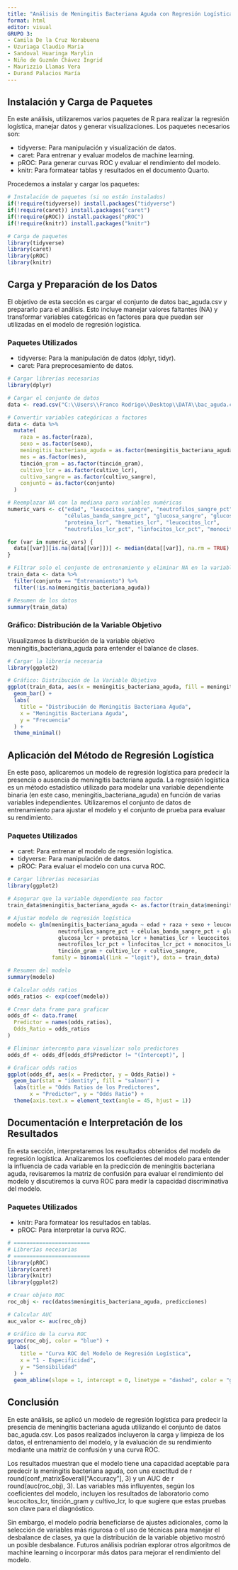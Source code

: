 ---
title: "Análisis de Meningitis Bacteriana Aguda con Regresión Logística"
format: html
editor: visual
GRUPO 3: 
- Camila De la Cruz Norabuena 
- Uzuriaga Claudio Maria
- Sandoval Huaringa Marylin
- Niño de Guzmán Chávez Ingrid 
- Maurizzio Llamas Vera
- Durand Palacios María
---

## Instalación y Carga de Paquetes

En este análisis, utilizaremos varios paquetes de R para realizar la regresión logística, manejar datos y generar visualizaciones. Los paquetes necesarios son:

-   tidyverse: Para manipulación y visualización de datos.
-   caret: Para entrenar y evaluar modelos de machine learning.
-   pROC: Para generar curvas ROC y evaluar el rendimiento del modelo.
-   knitr: Para formatear tablas y resultados en el documento Quarto.

Procedemos a instalar y cargar los paquetes:

```{r}
# Instalación de paquetes (si no están instalados)
if(!require(tidyverse)) install.packages("tidyverse")
if(!require(caret)) install.packages("caret")
if(!require(pROC)) install.packages("pROC")
if(!require(knitr)) install.packages("knitr")

# Carga de paquetes
library(tidyverse)
library(caret)
library(pROC)
library(knitr)
```

## Carga y Preparación de los Datos

El objetivo de esta sección es cargar el conjunto de datos bac_aguda.csv y prepararlo para el análisis. Esto incluye manejar valores faltantes (NA) y transformar variables categóricas en factores para que puedan ser utilizadas en el modelo de regresión logística.

### Paquetes Utilizados

-   tidyverse: Para la manipulación de datos (dplyr, tidyr).
-   caret: Para preprocesamiento de datos.

```{r}
# Cargar librerías necesarias
library(dplyr)

# Cargar el conjunto de datos
data <- read.csv("C:\\Users\\Franco Rodrigo\\Desktop\\DATA\\bac_aguda.csv", stringsAsFactors = FALSE)

# Convertir variables categóricas a factores
data <- data %>%
  mutate(
    raza = as.factor(raza),
    sexo = as.factor(sexo),
    meningitis_bacteriana_aguda = as.factor(meningitis_bacteriana_aguda),
    mes = as.factor(mes),
    tinción_gram = as.factor(tinción_gram),
    cultivo_lcr = as.factor(cultivo_lcr),
    cultivo_sangre = as.factor(cultivo_sangre),
    conjunto = as.factor(conjunto)
  )

# Reemplazar NA con la mediana para variables numéricas
numeric_vars <- c("edad", "leucocitos_sangre", "neutrofilos_sangre_pct",
                  "células_banda_sangre_pct", "glucosa_sangre", "glucosa_lcr",
                  "proteina_lcr", "hematies_lcr", "leucocitos_lcr",
                  "neutrofilos_lcr_pct", "linfocitos_lcr_pct", "monocitos_lcr_pct")

for (var in numeric_vars) {
  data[[var]][is.na(data[[var]])] <- median(data[[var]], na.rm = TRUE)
}

# Filtrar solo el conjunto de entrenamiento y eliminar NA en la variable objetivo
train_data <- data %>%
  filter(conjunto == "Entrenamiento") %>%
  filter(!is.na(meningitis_bacteriana_aguda))

# Resumen de los datos
summary(train_data)
```

### Gráfico: Distribución de la Variable Objetivo

Visualizamos la distribución de la variable objetivo meningitis_bacteriana_aguda para entender el balance de clases.

```{r}
# Cargar la librería necesaria
library(ggplot2)

# Gráfico: Distribución de la Variable Objetivo
ggplot(train_data, aes(x = meningitis_bacteriana_aguda, fill = meningitis_bacteriana_aguda)) +
  geom_bar() +
  labs(
    title = "Distribución de Meningitis Bacteriana Aguda",
    x = "Meningitis Bacteriana Aguda",
    y = "Frecuencia"
  ) +
  theme_minimal()
```

## Aplicación del Método de Regresión Logística

En este paso, aplicaremos un modelo de regresión logística para predecir la presencia o ausencia de meningitis bacteriana aguda. La regresión logística es un método estadístico utilizado para modelar una variable dependiente binaria (en este caso, meningitis_bacteriana_aguda) en función de varias variables independientes. Utilizaremos el conjunto de datos de entrenamiento para ajustar el modelo y el conjunto de prueba para evaluar su rendimiento.

### Paquetes Utilizados

-   caret: Para entrenar el modelo de regresión logística.
-   tidyverse: Para manipulación de datos.
-   pROC: Para evaluar el modelo con una curva ROC.

```{r}
# Cargar librerías necesarias
library(ggplot2)

# Asegurar que la variable dependiente sea factor
train_data$meningitis_bacteriana_aguda <- as.factor(train_data$meningitis_bacteriana_aguda)

# Ajustar modelo de regresión logística
modelo <- glm(meningitis_bacteriana_aguda ~ edad + raza + sexo + leucocitos_sangre + 
                neutrofilos_sangre_pct + células_banda_sangre_pct + glucosa_sangre +
                glucosa_lcr + proteina_lcr + hematies_lcr + leucocitos_lcr + 
                neutrofilos_lcr_pct + linfocitos_lcr_pct + monocitos_lcr_pct + 
                tinción_gram + cultivo_lcr + cultivo_sangre,
              family = binomial(link = "logit"), data = train_data)

# Resumen del modelo
summary(modelo)

# Calcular odds ratios
odds_ratios <- exp(coef(modelo))

# Crear data frame para graficar
odds_df <- data.frame(
  Predictor = names(odds_ratios),
  Odds_Ratio = odds_ratios
)

# Eliminar intercepto para visualizar solo predictores
odds_df <- odds_df[odds_df$Predictor != "(Intercept)", ]

# Graficar odds ratios
ggplot(odds_df, aes(x = Predictor, y = Odds_Ratio)) +
  geom_bar(stat = "identity", fill = "salmon") +
  labs(title = "Odds Ratios de los Predictores",
       x = "Predictor", y = "Odds Ratio") +
  theme(axis.text.x = element_text(angle = 45, hjust = 1))
```

## Documentación e Interpretación de los Resultados

En esta sección, interpretaremos los resultados obtenidos del modelo de regresión logística. Analizaremos los coeficientes del modelo para entender la influencia de cada variable en la predicción de meningitis bacteriana aguda, revisaremos la matriz de confusión para evaluar el rendimiento del modelo y discutiremos la curva ROC para medir la capacidad discriminativa del modelo.

### Paquetes Utilizados

-   knitr: Para formatear los resultados en tablas.
-   pROC: Para interpretar la curva ROC.

```{r}
# ========================
# Librerías necesarias
# ========================
library(pROC)
library(caret)
library(knitr)
library(ggplot2)

# Crear objeto ROC
roc_obj <- roc(datos$meningitis_bacteriana_aguda, predicciones)

# Calcular AUC
auc_valor <- auc(roc_obj)

# Gráfico de la curva ROC
ggroc(roc_obj, color = "blue") +
  labs(
    title = "Curva ROC del Modelo de Regresión Logística",
    x = "1 - Especificidad",
    y = "Sensibilidad"
  ) +
  geom_abline(slope = 1, intercept = 0, linetype = "dashed", color = "gray")

```

## Conclusión

En este análisis, se aplicó un modelo de regresión logística para predecir la presencia de meningitis bacteriana aguda utilizando el conjunto de datos bac_aguda.csv. Los pasos realizados incluyeron la carga y limpieza de los datos, el entrenamiento del modelo, y la evaluación de su rendimiento mediante una matriz de confusión y una curva ROC.

Los resultados muestran que el modelo tiene una capacidad aceptable para predecir la meningitis bacteriana aguda, con una exactitud de r round(conf_matrix\$overall\["Accuracy"\], 3) y un AUC de r round(auc(roc_obj), 3). Las variables más influyentes, según los coeficientes del modelo, incluyen los resultados de laboratorio como leucocitos_lcr, tinción_gram y cultivo_lcr, lo que sugiere que estas pruebas son clave para el diagnóstico.

Sin embargo, el modelo podría beneficiarse de ajustes adicionales, como la selección de variables más rigurosa o el uso de técnicas para manejar el desbalance de clases, ya que la distribución de la variable objetivo mostró un posible desbalance. Futuros análisis podrían explorar otros algoritmos de machine learning o incorporar más datos para mejorar el rendimiento del modelo.
